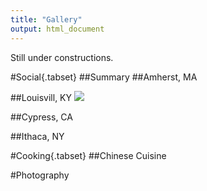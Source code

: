 ```yaml
---
title: "Gallery"
output: html_document
---
```

<style>
h1 {font-family: Baskerville Old Face; font-size: 28px; color: black; font-weight: bold; font-style: italic; text-align: left;}
h1.title {font-family: Baskerville Old Face; font-size: 36px; color: black; font-weight: bold; font-style: normal; text-align: center;}
ul {font-family: Times New Roman; font-size: 24px; color: black;}
ul.nav {font-size: 20px;}
</style>

<div id="backhome"><a href="index.html"><i class="fa fa-home" aria-hidden="true"></i></a></div>

Still under constructions.

#Social{.tabset}
##Summary
##Amherst, MA


##Louisvill, KY
![](Gallery/Louisville_Kentucky.jpg)

##Cypress, CA

##Ithaca, NY


#Cooking{.tabset}
##Chinese Cuisine

#Photography
